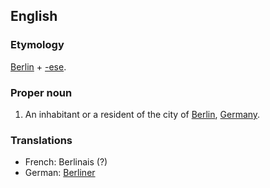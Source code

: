 {{see|berlinese}}
==English==

===Etymology===
[[Berlin]] + [[-ese]].

===Proper noun===
{{en-proper noun}}

# An inhabitant or a resident of the city of [[Berlin]], [[Germany]].

===Translations===
*French: Berlinais (?)
*German: [[Berliner]]